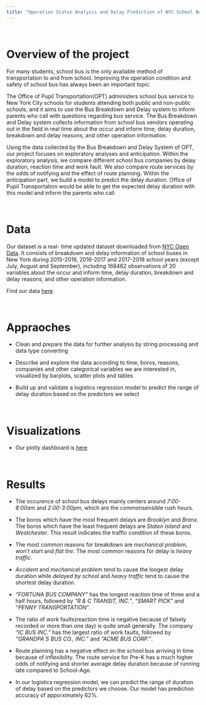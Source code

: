 ```yaml
---
title: "Operation Status Analysis and Delay Prediction of NYC School Bus "
---
```



<br>


# Overview of the project 

For many students, school bus is the only available method of transportation to and from school. Improving the operation condition and safety of school bus has always been an important topic. 

The Office of Pupil Transportation(OPT) administers school bus service to New York City schools for students attending both public and non-public schools, and it aims to use the Bus Breakdown and Delay system to inform parents who call with questions regarding bus service. The Bus Breakdown and Delay system collects information from school bus vendors operating out in the field in real time about the occur and inform time, delay duration, breakdown and delay reasons, and other operation information.

Using the data collected by the Bus Breakdown and Delay System of OPT, our project focuses on exploratory analyses and anticipation. Within the exploratory analysis, we compare different school bus companies by delay duration, reaction time and work fault. We also compare route services by the odds of notifying and the effect of route planning. Within the anticipation part, we build a model to predict the delay duration. Office of Pupil Transportation would be able to get the expected delay duration with this model and inform the parents who call.

<br>


# Data


Our dataset is a real- time updated dataset downloaded from [NYC Open Data](https://opendata.cityofnewyork.us/). It consists of breakdown and delay information of school buses in New York during 2015-2016, 2016-2017 and 2017-2018 school years (except July, August and September), including 168462 observations of 20 variables about the occur and inform time, delay duration, breakdown and delay reasons, and other operation information. 


Find our data [here](Bus_Breakdown_and_Delays.csv).

<br>


# Appraoches

* Clean and prepare the data for further analysis by string processing and data type converting

* Describe and explore the data according to time, boros, reasons, companies and other categorical variables we are interested in, visualized by barplots, scatter plots and tables

* Build up and validate a logistics regression model to predict the range of delay duration based on the predictors we select

<br>

# Visualizations

* Our plotly dashboard is [here](nyc_bus_dashboard.html)

<br>

# Results

* The occurence of school bus delays mainly centers around *7:00-8:00am* and *2:00-3:00pm*, which are the commonsensible rush hours. 

* The boros which have the most frequent delays are *Brooklyn* and *Bronx*. The boros which have the least frequent delays are *Staten Island* and *Westchester*. This result indicates the traffic condition of these boros.

* The most common reasons for breakdown are *mechanical problem*, *won’t start* and *flat tire*. The most common reasons for delay is *heavy traffic*.

* *Accident* and *mechanical problem* tend to cause the longest delay duration while *delayed by school* and *heavy traffic* tend to cause the shortest delay duration.

* *“FORTUNA BUS COMPANY”* has the longest reaction time of three and a half hours, followed by *“R & C TRANSIT, INC.”*, *“SMART PICK”* and *“PENNY TRANSPORTATION”*.

* The ratio of work faults(reaction time is negative because of falsely recorded or more than one day) is quite small generally. The company *“IC BUS INC.”* has the largest ratio of work faults, followed by *“GRANDPA`S BUS CO., INC.”* and *“ACME BUS CORP.”*.

* Route planning has a negative effect on the school bus arriving in time because of inflexibility. The route service for Pre-K has a much higher odds of notifying and shorter average delay duration because of running late compared to School-Age. 

* In our logistics regression model, we can predict the range of duration of delay based on the predictors we choose. Our model has prediction accuracy of apporximately 62%.


